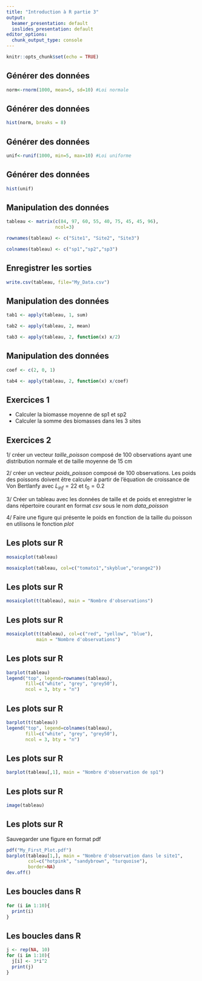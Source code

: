 ```yaml
---
title: "Introduction à R partie 3"
output:
  beamer_presentation: default
  ioslides_presentation: default
editor_options:
  chunk_output_type: console
---
```


```r
knitr::opts_chunk$set(echo = TRUE)
```


## Générer des données

```r
norm<-rnorm(1000, mean=5, sd=10) #Loi normale 
```

## Générer des données

```r
hist(norm, breaks = 8)
```

## Générer des données

```r
unif<-runif(1000, min=5, max=10) #Loi uniforme 
```

## Générer des données

```r
hist(unif)
```

## Manipulation des données

```r
tableau <- matrix(c(84, 97, 60, 55, 40, 75, 45, 45, 96), 
                  ncol=3)

rownames(tableau) <- c("Site1", "Site2", "Site3")

colnames(tableau) <- c("sp1","sp2","sp3")
```

## Enregistrer les sorties 

```r
write.csv(tableau, file="My_Data.csv")
```

## Manipulation des données

```r
tab1 <- apply(tableau, 1, sum)

tab2 <- apply(tableau, 2, mean)

tab3 <- apply(tableau, 2, function(x) x/2)
```

## Manipulation des données

```r
coef <- c(2, 0, 1)

tab4 <- apply(tableau, 2, function(x) x/coef)
```

## Exercices 1

- Calculer la biomasse moyenne de sp1 et sp2
- Calculer la somme des biomasses dans les 3 sites

## Exercices 2

1/ créer un vecteur *taille_poisson* composé de 100 observations ayant une distribution normale et de taille moyenne de 15 cm 

2/ créer un vecteur *poids_poisson* composé de 100 observations. Les poids des poissons doivent être calculer à partir de l'équation de croissance de Von Bertlanfy avec $L_{inf} = 22$ et $t_0 = 0.2$

3/ Créer un tableau avec les données de taille et de poids et enregistrer le dans répertoire courant en format *csv* sous le nom *data_poisson*  

4/ Faire une figure qui présente le poids en fonction de la taille du poisson en utilisons le fonction *plot* 

## Les plots sur R

```r
mosaicplot(tableau)

mosaicplot(tableau, col=c("tomato1","skyblue","orange2"))
```

## Les plots sur R

```r
mosaicplot(t(tableau), main = "Nombre d'observations")
```

## Les plots sur R

```r
mosaicplot(t(tableau), col=c("red", "yellow", "blue"),  
           main = "Nombre d'observations")
```

## Les plots sur R

```r
barplot(tableau)
legend("top", legend=rownames(tableau), 
       fill=c("white", "grey", "grey50"), 
       ncol = 3, bty = "n") 
```

## Les plots sur R

```r
barplot(t(tableau))
legend("top", legend=colnames(tableau), 
       fill=c("white", "grey", "grey50"), 
       ncol = 3, bty = "n") 
```

## Les plots sur R

```r
barplot(tableau[,1], main = "Nombre d'observation de sp1")
```

## Les plots sur R

```r
image(tableau)
```

## Les plots sur R

Sauvegarder une figure en format pdf

```r
pdf("My_First_Plot.pdf")
barplot(tableau[1,], main = "Nombre d'observation dans le site1",
        col=c("hotpink", "sandybrown", "turquoise"), 
        border=NA)
dev.off()
```

## Les boucles dans R

```r
for (i in 1:10){
  print(i)
}
```

## Les boucles dans R

```r
j <- rep(NA, 10)
for (i in 1:10){
  j[i] <- 3*i^2
  print(j)
}
```

